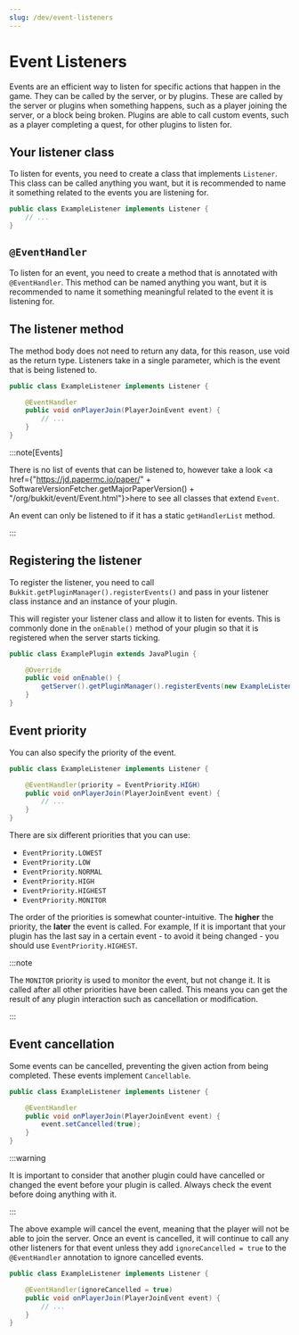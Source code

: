 ```yaml
---
slug: /dev/event-listeners
---
```



# Event Listeners

Events are an efficient way to listen for specific actions that happen in the game. They can be called by the server, or by plugins. 
These are called by the server or plugins when something happens, such as a player joining the server, or a block being broken.
Plugins are able to call custom events, such as a player completing a quest, for other plugins to listen for.

## Your listener class

To listen for events, you need to create a class that implements `Listener`. 
This class can be called anything you want, but it is recommended to name it something related to the events you are listening for.

```java title="ExampleListener.java"
public class ExampleListener implements Listener {
    // ...
}
```

## `@EventHandler`

To listen for an event, you need to create a method that is annotated with `@EventHandler`. 
This method can be named anything you want, but it is recommended to name it something meaningful related to the event it is listening for.

## The listener method

The method body does not need to return any data, for this reason, use void as the return type.
Listeners take in a single parameter, which is the event that is being listened to.
    
```java title="ExampleListener.java"
public class ExampleListener implements Listener {

    @EventHandler
    public void onPlayerJoin(PlayerJoinEvent event) {
        // ...
    }
}
```

:::note[Events]

There is no list of events that can be listened to, however take a look 
<a href={"https://jd.papermc.io/paper/" + SoftwareVersionFetcher.getMajorPaperVersion() + "/org/bukkit/event/Event.html"}>here</a>
to see all classes that extend `Event`.

An event can only be listened to if it has a static `getHandlerList` method.

:::

## Registering the listener

To register the listener, you need to call `Bukkit.getPluginManager().registerEvents()` 
and pass in your listener class instance and an instance of your plugin.

This will register your listener class and allow it to listen for events. 
This is commonly done in the `onEnable()` method of your plugin so that it is registered when the server starts ticking.

```java title="ExamplePlugin.java"
public class ExamplePlugin extends JavaPlugin {

    @Override
    public void onEnable() {
        getServer().getPluginManager().registerEvents(new ExampleListener(), this);
    }
}
```

## Event priority

You can also specify the priority of the event.
    
```java title="ExampleListener.java"
public class ExampleListener implements Listener {

    @EventHandler(priority = EventPriority.HIGH)
    public void onPlayerJoin(PlayerJoinEvent event) {
        // ...
    }
}
```
There are six different priorities that you can use:
- `EventPriority.LOWEST`
- `EventPriority.LOW`
- `EventPriority.NORMAL`
- `EventPriority.HIGH`
- `EventPriority.HIGHEST`
- `EventPriority.MONITOR`

The order of the priorities is somewhat counter-intuitive. The **higher** the priority, the **later** the event is called. 
For example, If it is important that your plugin has the last say in a certain event - to avoid it being changed - you 
should use `EventPriority.HIGHEST`.

:::note

The `MONITOR` priority is used to monitor the event, but not change it. It is called after all other priorities have been called.
This means you can get the result of any plugin interaction such as cancellation or modification.

:::

## Event cancellation

Some events can be cancelled, preventing the given action from being completed. These events implement `Cancellable`.
    
```java title="ExampleListener.java"
public class ExampleListener implements Listener {

    @EventHandler
    public void onPlayerJoin(PlayerJoinEvent event) {
        event.setCancelled(true);
    }
}
```

:::warning

It is important to consider that another plugin could have cancelled or changed the event before your plugin is called.
Always check the event before doing anything with it.

:::

The above example will cancel the event, meaning that the player will not be able to join the server.
Once an event is cancelled, it will continue to call any other listeners for that event unless they add 
`ignoreCancelled = true` to the `@EventHandler` annotation to ignore cancelled events.

```java title="ExampleListener.java"
public class ExampleListener implements Listener {

    @EventHandler(ignoreCancelled = true)
    public void onPlayerJoin(PlayerJoinEvent event) {
        // ...
    }
}
```
